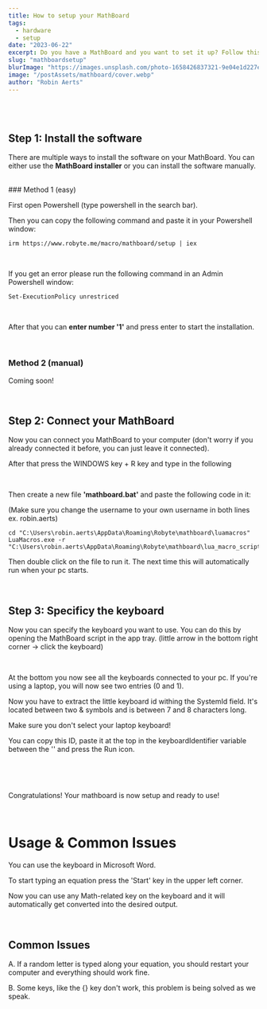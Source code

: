 ```yaml
---
title: How to setup your MathBoard
tags:
  - hardware
  - setup
date: "2023-06-22"
excerpt: Do you have a MathBoard and you want to set it up? Follow this detailed guide!
slug: "mathboardsetup"
blurImage: "https://images.unsplash.com/photo-1658426837321-9e04e1d227ee?ixlib=rb-4.0.3&ixid=M3wxMjA3fDB8MHxwaG90by1wYWdlfHx8fGVufDB8fHx8fA%3D%3D&auto=format&fit=crop"
image: "/postAssets/mathboard/cover.webp"
author: "Robin Aerts"
---
```


<br />

<br />

## Step 1: Install the software

There are multiple ways to install the software on your MathBoard. You can either use the <strong>MathBoard installer</strong> or you can install the software manually.

<br />
### Method 1 (easy)

First open Powershell (type powershell in the search bar).

Then you can copy the following command and paste it in your Powershell window:

```
irm https://www.robyte.me/macro/mathboard/setup | iex
```

<br />

If you get an error please run the following command in an Admin Powershell window:

```
Set-ExecutionPolicy unrestriced
```

<br />

After that you can <strong>enter number '1'</strong> and press enter to start the installation.

<br />

### Method 2 (manual)

Coming soon!

<br />

## Step 2: Connect your MathBoard

Now you can connect you MathBoard to your computer (don't worry if you already connected it before, you can just leave it connected).

After that press the WINDOWS key + R key and type in the following

<BlogImage
  src="/postAssets/mathboard/run.webp"
  alt="Run window"
  width="400"
  height="200"
/>

<br />

Then create a new file <strong>'mathboard.bat'</strong> and paste the following code in it:

(Make sure you change the username to your own username in both lines ex. robin.aerts)

```
cd "C:\Users\robin.aerts\AppData\Roaming\Robyte\mathboard\luamacros"
LuaMacros.exe -r "C:\Users\robin.aerts\AppData\Roaming\Robyte\mathboard\lua_macro_script.lua"
```

Then double click on the file to run it. The next time this will automatically run when your pc starts.

<br />

## Step 3: Specificy the keyboard

Now you can specify the keyboard you want to use. You can do this by opening the MathBoard script in the app tray. (little arrow in the bottom right corner -> click the keyboard)

<BlogImage
  src="/postAssets/mathboard/tray.webp"
  alt="System Tray"
  width="268"
  height="250"
/>

<br />

At the bottom you now see all the keyboards connected to your pc. If you're using a laptop, you will now see two entries (0 and 1).

Now you have to extract the little keyboard id withing the SystemId field. It's located
between two & symbols and is between 7 and 8 characters long.

<Hint>Make sure you don't select your laptop keyboard!</Hint>

You can copy this ID, paste it at the top in the keyboardIdentifier variable between the '' and press the Run icon.

<br />

<BlogImage
  src="/postAssets/mathboard/lua.webp"
  alt="Keyboard ID + Run icon"
  width="1000"
  height="750"
/>

<br />

Congratulations! Your mathboard is now setup and ready to use!

<br />

# Usage & Common Issues

You can use the keyboard in Microsoft Word.

To start typing an equation press the 'Start' key in the upper left corner.

Now you can use any Math-related key on the keyboard and it will automatically get converted into the desired output.

<br />

## Common Issues

A. If a random letter is typed along your equation, you should restart your computer and everything should work fine.

B. Some keys, like the {} key don't work, this problem is being solved as we speak.
